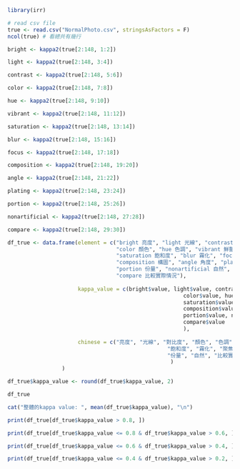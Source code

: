 ```r
library(irr)

# read csv file
true <- read.csv("NormalPhoto.csv", stringsAsFactors = F)
ncol(true) # 看總共有幾行
```

```r
bright <- kappa2(true[2:148, 1:2])

light <- kappa2(true[2:148, 3:4])

contrast <- kappa2(true[2:148, 5:6])

color <- kappa2(true[2:148, 7:8])

hue <- kappa2(true[2:148, 9:10])

vibrant <- kappa2(true[2:148, 11:12])

saturation <- kappa2(true[2:148, 13:14])

blur <- kappa2(true[2:148, 15:16])

focus <- kappa2(true[2:148, 17:18])

composition <- kappa2(true[2:148, 19:20])

angle <- kappa2(true[2:148, 21:22])

plating <- kappa2(true[2:148, 23:24])

portion <- kappa2(true[2:148, 25:26])

nonartificial <- kappa2(true[2:148, 27:28])

compare <- kappa2(true[2:148, 29:30])
```


```r
df_true <- data.frame(element = c("bright 亮度", "light 光線", "contrast 對比度", 
                                  "color 顏色", "hue 色調", "vibrant 鮮豔度", 
                                  "saturation 飽和度", "blur 霧化", "focus 聚焦", 
                                  "composition 構圖", "angle 角度", "plating 擺盤", 
                                  "portion 份量", "nonartificial 自然",
                                  "compare 比較實際情況"),
                      
                      kappa_value = c(bright$value, light$value, contrast$value,
                                                       color$value, hue$value, vibrant$value, 
                                                       saturation$value, blur$value, focus$value,
                                                       composition$value, angle$value, plating$value,
                                                       portion$value, nonartificial$value, 
                                                       compare$value
                                                       ),
                 
                      chinese = c("亮度", "光線", "對比度", "顏色", "色調", "鮮豔度", 
                                                  "飽和度", "霧化", "聚焦", "構圖", "角度", "擺盤", 
                                                  "份量", "自然", "比較實際情況"
                                                   )
                 )

df_true$kappa_value <- round(df_true$kappa_value, 2)

df_true

cat("整體的kappa value: ", mean(df_true$kappa_value), "\n")
```


```r
print(df_true[df_true$kappa_value > 0.8, ])

print(df_true[df_true$kappa_value <= 0.8 & df_true$kappa_value > 0.6, ])

print(df_true[df_true$kappa_value <= 0.6 & df_true$kappa_value > 0.4, ])

print(df_true[df_true$kappa_value <= 0.4 & df_true$kappa_value > 0.2, ])

```


